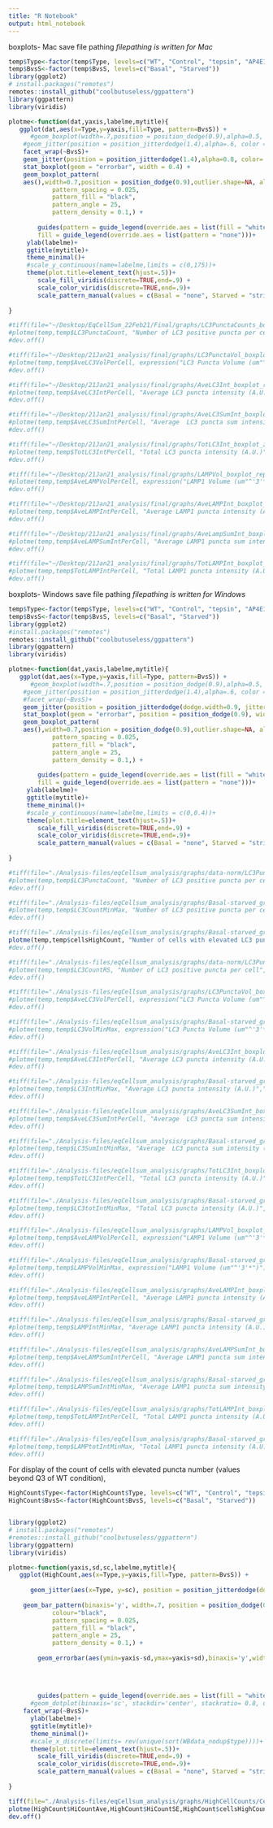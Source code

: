 ```yaml
---
title: "R Notebook"
output: html_notebook
---
```


boxplots- Mac save file pathing
*filepathing is written for Mac*
```r
temp$Type<-factor(temp$Type, levels=c("WT", "Control", "tepsin", "AP4E1"))
temp$BvsS<-factor(temp$BvsS, levels=c("Basal", "Starved"))
library(ggplot2)
# install.packages("remotes")
remotes::install_github("coolbutuseless/ggpattern")
library(ggpattern)
library(viridis)

plotme<-function(dat,yaxis,labelme,mytitle){
   ggplot(dat,aes(x=Type,y=yaxis,fill=Type, pattern=BvsS)) + 
      #geom_boxplot(width=.7,position = position_dodge(0.9),alpha=0.5, outlier.shape = 20, outlier.size = -1) +
    #geom_jitter(position = position_jitterdodge(1.4),alpha=.6, color = "grey") +
    facet_wrap(~BvsS)+
    geom_jitter(position = position_jitterdodge(1.4),alpha=0.8, color= "dark grey") +
    stat_boxplot(geom = "errorbar", width = 0.4) +
    geom_boxplot_pattern(
    aes(),width=0.7,position = position_dodge(0.9),outlier.shape=NA, alpha=0.5,
            pattern_spacing = 0.025,
            pattern_fill = "black",
            pattern_angle = 25,
            pattern_density = 0.1,) + 
    
        guides(pattern = guide_legend(override.aes = list(fill = "white")),
        fill = guide_legend(override.aes = list(pattern = "none")))+
     ylab(labelme)+
     ggtitle(mytitle)+
     theme_minimal()+
     #scale_y_continuous(name=labelme,limits = c(0,175))+
     theme(plot.title=element_text(hjust=.5))+
        scale_fill_viridis(discrete=TRUE,end=.9) +
        scale_color_viridis(discrete=TRUE,end=.9)+
        scale_pattern_manual(values = c(Basal = "none", Starved = "stripe"))
  
}

#tiff(file="~/Desktop/EqCellSum_22Feb21/Final/graphs/LC3PunctaCounts_boxplot_EqCell_016_4Mar21.tiff",width=3000,height=3000,res=600)
#plotme(temp,temp$LC3PunctaCount, "Number of LC3 positive puncta per cell","Number of LC3 Puncta")
#dev.off()

#tiff(file="~/Desktop/21Jan21_analysis/final/graphs/LC3PunctaVol_boxplot_rep3_16Feb21.tiff",width=3000,height=3000,res=600)
#plotme(temp,temp$AveLC3VolPerCell, expression("LC3 Puncta Volume (um"^'3'*")"),"Rep 3: Average Volume of LC3 Puncta")
#dev.off()

#tiff(file="~/Desktop/21Jan21_analysis/final/graphs/AveLC3Int_boxplot_rep3_16Feb21.tiff",width=3000,height=3000,res=600)
#plotme(temp,temp$AveLC3IntPerCell, "Average LC3 puncta intensity (A.U.)","Rep 3: Average LC3 Puncta Intensity")
#dev.off()

#tiff(file="~/Desktop/21Jan21_analysis/final/graphs/AveLC3SumInt_boxplot_rep3_16Feb21.tiff",width=3000,height=3000,res=600)
#plotme(temp,temp$AveLC3SumIntPerCell, "Average  LC3 puncta sum intensity (A.U.)","Rep 3: Average LC3 Puncta Sum Intensity")
#dev.off()

#tiff(file="~/Desktop/21Jan21_analysis/final/graphs/TotLC3Int_boxplot_zoom_rep3_16Feb21.tiff",width=3000,height=3000,res=600)
#plotme(temp,temp$TotLC3IntPerCell, "Total LC3 puncta intensity (A.U.)","Rep 3: LC3 Puncta Sum Intensity per Cell")
#dev.off()

#tiff(file="~/Desktop/21Jan21_analysis/final/graphs/LAMPVol_boxplot_rep3_16Feb21.tiff",width=3000,height=3000,res=600)
#plotme(temp,temp$AveLAMPVolPerCell, expression("LAMP1 Volume (um"^'3'*")"),"Rep 3: Average Volume of LAMP1 Puncta")
#dev.off()

#tiff(file="~/Desktop/21Jan21_analysis/final/graphs/AveLAMPInt_boxplot_rep3_16Feb21.tiff",width=3000,height=3000,res=600)
#plotme(temp,temp$AveLAMPIntPerCell, "Average LAMP1 puncta intensity (A.U.)","Rep 3: Average LAMP1 Puncta Intensity")
#dev.off()

#tiff(file="~/Desktop/21Jan21_analysis/final/graphs/AveLampSumInt_boxplot_rep3_16Feb21.tiff",width=3000,height=3000,res=600)
#plotme(temp,temp$AveLAMPSumIntPerCell, "Average LAMP1 puncta sum intensity (A.U.)","Rep 3: Average LAMP1 Puncta Sum Intensity")
#dev.off()

#tiff(file="~/Desktop/21Jan21_analysis/final/graphs/TotLAMPInt_boxplot_rep3_16Feb21.tiff",width=3000,height=3000,res=600)
#plotme(temp,temp$TotLAMPIntPerCell, "Total LAMP1 puncta intensity (A.U.)","Rep 3: LAMP1 Sum Intensity per Cell")
#dev.off()
```


boxplots- Windows save file pathing
*filepathing is written for Windows*
```r
temp$Type<-factor(temp$Type, levels=c("WT", "Control", "tepsin", "AP4E1"))
temp$BvsS<-factor(temp$BvsS, levels=c("Basal", "Starved"))
library(ggplot2)
#install.packages("remotes")
remotes::install_github("coolbutuseless/ggpattern")
library(ggpattern)
library(viridis)

plotme<-function(dat,yaxis,labelme,mytitle){
   ggplot(dat,aes(x=Type,y=yaxis,fill=Type, pattern=BvsS)) + 
      #geom_boxplot(width=.7,position = position_dodge(0.9),alpha=0.5, outlier.shape = 20, outlier.size = -1) +
    #geom_jitter(position = position_jitterdodge(1.4),alpha=.6, color = "grey") +
    #facet_wrap(~BvsS)+
    geom_jitter(position = position_jitterdodge(dodge.width=0.9, jitter.width = 0.8), alpha=0.8, color= "dark grey") +
    stat_boxplot(geom = "errorbar", position = position_dodge(0.9), width = 0.4) +
    geom_boxplot_pattern(
    aes(),width=0.7,position = position_dodge(0.9),outlier.shape=NA, alpha=0.5,
            pattern_spacing = 0.025,
            pattern_fill = "black",
            pattern_angle = 25,
            pattern_density = 0.1,) + 
    
        guides(pattern = guide_legend(override.aes = list(fill = "white")),
        fill = guide_legend(override.aes = list(pattern = "none")))+
     ylab(labelme)+
     ggtitle(mytitle)+
     theme_minimal()+
     #scale_y_continuous(name=labelme,limits = c(0,0.4))+
     theme(plot.title=element_text(hjust=.5))+
        scale_fill_viridis(discrete=TRUE,end=.9) +
        scale_color_viridis(discrete=TRUE,end=.9)+
        scale_pattern_manual(values = c(Basal = "none", Starved = "stripe"))
  
}

#tiff(file="./Analysis-files/eqCellsum_analysis/graphs/data-norm/LC3PunctaCounts_boxplot_all-raw_24May21.tiff",width=3000,height=3000,res=600)
#plotme(temp,temp$LC3PunctaCount, "Number of LC3 positive puncta per cell","Raw-all: Number of LC3 Puncta")
#dev.off()

#tiff(file="./Analysis-files/eqCellsum_analysis/graphs/Basal-starved_graphs/LC3PunctaCounts_boxplot_combined-MM_1Jun21.tiff",width=3000,height=3000,res=600)
#plotme(temp,temp$LC3CountMinMax, "Number of LC3 positive puncta per cell","Min Max-all: Number of LC3 Puncta")
#dev.off()

#tiff(file="./Analysis-files/eqCellsum_analysis/graphs/Basal-starved_graphs/CellsHighCount_boxplot_combined_5Jun21.tiff",width=3000,height=3000,res=600)
plotme(temp,temp$cellsHighCount, "Number of cells with elevated LC3 puncta number","cells with elevated puncta number")
#dev.off()

#tiff(file="./Analysis-files/eqCellsum_analysis/graphs/data-norm/LC3PunctaCounts_boxplot_all-RS_24May21.tiff",width=3000,height=3000,res=600)
#plotme(temp,temp$LC3CountRS, "Number of LC3 positive puncta per cell","Robust Scalar-all: Number of LC3 Puncta")
#dev.off()

#tiff(file="./Analysis-files/eqCellsum_analysis/graphs/LC3PunctaVol_boxplot_combined-raw_31May21.tiff",width=3000,height=3000,res=600)
#plotme(temp,temp$AveLC3VolPerCell, expression("LC3 Puncta Volume (um"^'3'*")"),"Raw-all: Average Volume of LC3 Puncta")
#dev.off()

#tiff(file="./Analysis-files/eqCellsum_analysis/graphs/Basal-starved_graphs/LC3PunctaVol_boxplot_combined-MM_1Jun21.tiff",width=3000,height=3000,res=600)
#plotme(temp,temp$LC3VolMinMax, expression("LC3 Puncta Volume (um"^'3'*")"),"Min/Max: Average Volume of LC3 Puncta")
#dev.off()

#tiff(file="./Analysis-files/eqCellsum_analysis/graphs/AveLC3Int_boxplot_combined-raw_31May21.tiff",width=3000,height=3000,res=600)
#plotme(temp,temp$AveLC3IntPerCell, "Average LC3 puncta intensity (A.U.)","Raw-all: Average LC3 Puncta Intensity")
#dev.off()

#tiff(file="./Analysis-files/eqCellsum_analysis/graphs/Basal-starved_graphs/AveLC3Int_boxplot_combined-MM_1Jun21.tiff",width=3000,height=3000,res=600)
#plotme(temp,temp$LC3IntMinMax, "Average LC3 puncta intensity (A.U.)","Min/Max: Average LC3 Puncta Intensity")
#dev.off()

#tiff(file="./Analysis-files/eqCellsum_analysis/graphs/AveLC3SumInt_boxplot_combined-raw_31May21.tiff",width=4500,height=3000,res=600)
#plotme(temp,temp$AveLC3SumIntPerCell, "Average  LC3 puncta sum intensity (A.U.)","Raw-all: Average LC3 Puncta Sum Intensity")
#dev.off()

#tiff(file="./Analysis-files/eqCellsum_analysis/graphs/Basal-starved_graphs/AveLC3SumInt_boxplot_combined-MM_1Jun21.tiff",width=3000,height=3000,res=600)
#plotme(temp,temp$LC3SumIntMinMax, "Average  LC3 puncta sum intensity (A.U.)","Min/Max: Average LC3 Puncta Sum Intensity")
#dev.off()

#tiff(file="./Analysis-files/eqCellsum_analysis/graphs/TotLC3Int_boxplot_combined-raw_31May21.tiff",width=4500,height=3000,res=600)
#plotme(temp,temp$TotLC3IntPerCell, "Total LC3 puncta intensity (A.U.)","Raw-all: LC3 Puncta Sum Intensity per Cell")
#dev.off()

#tiff(file="./Analysis-files/eqCellsum_analysis/graphs/Basal-starved_graphs/TotLC3Int_boxplot_combined-MM_1Jun21.tiff",width=3000,height=3000,res=600)
#plotme(temp,temp$LC3totIntMinMax, "Total LC3 puncta intensity (A.U.)","Min/Max: LC3 Puncta Sum Intensity per Cell")
#dev.off()

#tiff(file="./Analysis-files/eqCellsum_analysis/graphs/LAMPVol_boxplot_combined-raw_31May21.tiff",width=4500,height=3000,res=600)
#plotme(temp,temp$AveLAMPVolPerCell, expression("LAMP1 Volume (um"^'3'*")"),"Raw-all: Average Volume of LAMP1 Puncta")
#dev.off()

#tiff(file="./Analysis-files/eqCellsum_analysis/graphs/Basal-starved_graphs/LAMPVol_boxplot_combined-MM_1Jun21.tiff",width=3000,height=3000,res=600)
#plotme(temp,temp$LAMPVolMinMax, expression("LAMP1 Volume (um"^'3'*")"),"Min/Max: Average Volume of LAMP1 Puncta")
#dev.off()

#tiff(file="./Analysis-files/eqCellsum_analysis/graphs/AveLAMPInt_boxplot_combined-raw_31May21.tiff",width=4500,height=3000,res=600)
#plotme(temp,temp$AveLAMPIntPerCell, "Average LAMP1 puncta intensity (A.U.)","Raw-all: Average LAMP1 Puncta Intensity")
#dev.off()

#tiff(file="./Analysis-files/eqCellsum_analysis/graphs/Basal-starved_graphs/AveLAMPInt_boxplot_combined-MM_1Jun21.tiff",width=3000,height=3000,res=600)
#plotme(temp,temp$LAMPIntMinMax, "Average LAMP1 puncta intensity (A.U.)","Min/Max:  Average LAMP1 Puncta Intensity")
#dev.off()

#tiff(file="./Analysis-files/eqCellsum_analysis/graphs/AveLAMPSumInt_boxplot_combined-raw_31May21.tiff",width=4500,height=3000,res=600)
#plotme(temp,temp$AveLAMPSumIntPerCell, "Average LAMP1 puncta sum intensity (A.U.)","Raw-all: Average LAMP1 Puncta Sum Intensity")
#dev.off()

#tiff(file="./Analysis-files/eqCellsum_analysis/graphs/Basal-starved_graphs/AveLAMPSumInt_boxplot_combined-MM_1Jun21.tiff",width=3000,height=3000,res=600)
#plotme(temp,temp$LAMPSumIntMinMax, "Average LAMP1 puncta sum intensity (A.U.)","Min/Max: Average LAMP1 Puncta Sum Intensity")
#dev.off()

#tiff(file="./Analysis-files/eqCellsum_analysis/graphs/TotLAMPInt_boxplot_combined-raw_31May21.tiff",width=4500,height=3000,res=600)
#plotme(temp,temp$TotLAMPIntPerCell, "Total LAMP1 puncta intensity (A.U.)","Raw-all: LAMP1 Sum Intensity per Cell")
#dev.off()

#tiff(file="./Analysis-files/eqCellsum_analysis/graphs/Basal-starved_graphs/TotLAMPInt_boxplot_combined-MM_1Jun21.tiff",width=3000,height=3000,res=600)
#plotme(temp,temp$LAMPtotIntMinMax, "Total LAMP1 puncta intensity (A.U.)","Min/Max: LAMP1 Sum Intensity per Cell")
#dev.off()

```


For display of the count of cells with elevated puncta number (values beyond Q3 of WT condition), 
```r
HighCount$Type<-factor(HighCount$Type, levels=c("WT", "Control", "tepsin", "AP4E1"))
HighCount$BvsS<-factor(HighCount$BvsS, levels=c("Basal", "Starved"))


library(ggplot2)
# install.packages("remotes")
#remotes::install_github("coolbutuseless/ggpattern")
library(ggpattern)
library(viridis)

plotme<-function(yaxis,sd,sc,labelme,mytitle){
   ggplot(HighCount,aes(x=Type,y=yaxis,fill=Type, pattern=BvsS)) +
    
      geom_jitter(aes(x=Type, y=sc), position = position_jitterdodge(dodge.width=0.9, jitter.width = 0.8), alpha=0.8, color= "dark grey") +
    
    geom_bar_pattern(binaxis='y', width=.7, position = position_dodge(0.9),alpha=.2, stat = "identity",
            colour="black",
            pattern_spacing = 0.025,
            pattern_fill = "black",
            pattern_angle = 25,
            pattern_density = 0.1,) + 
    
        geom_errorbar(aes(ymin=yaxis-sd,ymax=yaxis+sd),binaxis='y',width=0.4,position = position_dodge(0.9),alpha=.9, colour="black", size=0.6) +
    
        
    
    
        guides(pattern = guide_legend(override.aes = list(fill = "white")), fill = guide_legend(override.aes = list(pattern = "none")))+
      #geom_dotplot(binaxis='sc', stackdir='center', stackratio= 0.8, dotsize = 0.5, position = position_dodge(0.9),alpha=.5)+
    facet_wrap(~BvsS)+
      ylab(labelme)+
      ggtitle(mytitle)+
      theme_minimal()+
      #scale_x_discrete(limits= rev(unique(sort(WBdata_nodup$type))))+
      theme(plot.title=element_text(hjust=.5))+
        scale_fill_viridis(discrete=TRUE,end=.9) +
        scale_color_viridis(discrete=TRUE,end=.9)+
        scale_pattern_manual(values = c(Basal = "none", Starved = "stripe"))
  
}

tiff(file="./Analysis-files/eqCellsum_analysis/graphs/HighCellCounts/CellsHighCount_boxplot-SE_combined_5Jun21.tiff",width=3000,height=3000,res=600)
plotme(HighCount$HiCountAve,HighCount$HiCountSE,HighCount$cellsHighCount, "Number of cells with elevated puncta number","Number of cells >WT Q3 puncta/cell")
dev.off()

```
